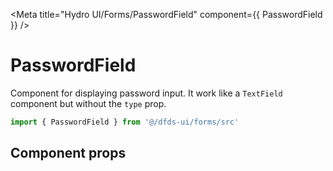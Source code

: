 
<Meta title="Hydro UI/Forms/PasswordField" component={{ PasswordField }} />

# PasswordField

Component for displaying password input. It work like a `TextField` component but without the `type` prop.

```jsx
import { PasswordField } from '@/dfds-ui/forms/src'
```

<Preview width="320px" gray>
  <Story name="Basic" story={BasicPasswordField} />
</Preview>

## Component props

<Props of={PasswordField} />
